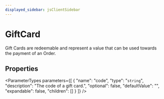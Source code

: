```yaml
---
displayed_sidebar: jsClientSidebar
---
```



# GiftCard

Gift Cards are redeemable and represent a value that can be used towards the payment of an Order.

## Properties

<ParameterTypes parameters={[
  {
    "name": "code",
    "type": "`string`",
    "description": "The code of a gift card.",
    "optional": false,
    "defaultValue": "",
    "expandable": false,
    "children": []
  }
]} />

